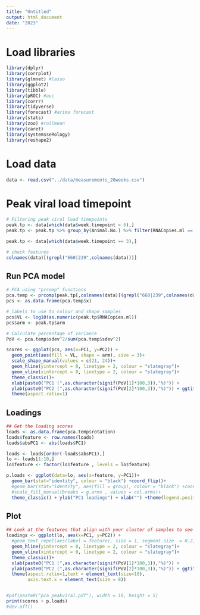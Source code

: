 ```yaml
---
title: "Untitled"
output: html_document
date: "2023"
---
```


# Load libraries
```r
library(dplyr)
library(corrplot)
library(glmnet) #lasso
library(ggplot2)
library(tibble)
library(pROC) #auc
library(corrr)
library(tidyverse)
library(forecast) #arima forecast
library(stats)
library(zoo) #rollmean
library(caret)
library(systemsseRology)
library(reshape2)
```

# Load data
```r
data <- read.csv("../data/measurements_20weeks.csv")
```

# Peak viral load timepoint
```r
# Filtering peak viral load timepoints
peak.tp <- data[which(data$week.timepoint < 6),]
peak.tp <- peak.tp %>% group_by(Animal.No.) %>% filter(RNACopies.ml == max(RNACopies.ml))

peak.tp <- data[which(data$week.timepoint == 3),]
```

```r
# check features 
colnames(data)[(grepl("660|239",colnames(data)))]
```

## Run PCA model
```r
# PCA using "prcomp" functions
pca.temp <- prcomp(peak.tp[,colnames(data)[(grepl("660|239",colnames(data)))]] , scale = TRUE, center = TRUE)
pcs <- as.data.frame(pca.temp$x)

# labels to use to colour and shape samples 
pcs$VL <- log10(as.numeric(peak.tp$RNACopies.ml))
pcs$arm <- peak.tp$arm

# Calculate percentage of variance
PoV <- pca.temp$sdev^2/sum(pca.temp$sdev^2)

scores <- ggplot(pcs, aes(x=PC1, y=PC2)) +
  geom_point(aes(fill = VL, shape = arm), size = 3)+
  scale_shape_manual(values = c(21, 24))+
  geom_hline(yintercept = 0, linetype = 2, colour = "slategray")+
  geom_vline(xintercept = 0, linetype = 2, colour = "slategray")+
  theme_classic()+
  xlab(paste0("PC1 (",as.character(signif(PoV[1]*100,3)),"%)")) +
  ylab(paste0("PC2 (",as.character(signif(PoV[2]*100,3)),"%)")) + ggtitle(" ")+
  theme(aspect.ratio=1)
```

## Loadings
```r
## Get the loading scores
loads <- as.data.frame(pca.temp$rotation)
loads$feature <- row.names(loads)
loads$absPC1 <- abs(loads$PC1)

loads <- loads[order(-loads$absPC1),]
lo <- loads[1:10,]
lo$feature <- factor(lo$feature , levels = lo$feature)

p.loads <- ggplot(data=lo, aes(x=feature, y=PC1))+
  geom_bar(stat="identity", colour = "black") +coord_flip()+
  #geom_bar(stat="identity", aes(fill = group), colour = "black") +coord_flip()+
  #scale_fill_manual(breaks = g.arms , values = col.arms)+
  theme_classic() + ylab("PC1 loadings") + xlab("") +theme(legend.position = "none")
```

## Plot
```r
## Look at the features that align with your cluster of samples to see that these drive the separation
loadings <- ggplot(lo, aes(x=PC1, y=PC2)) + 
  #geom_text_repel(aes(label = feature), size = 1, segment.size  = 0.2, max.overlaps = Inf) +
  geom_hline(yintercept = 0, linetype = 2, colour = "slategray")+
  geom_vline(xintercept = 0, linetype = 2, colour = "slategray")+
  theme_classic()+
  xlab(paste0("PC1 (",as.character(signif(PoV[1]*100,3)),"%)")) +
  ylab(paste0("PC2 (",as.character(signif(PoV[2]*100,3)),"%)")) + ggtitle(" ")+
  theme(aspect.ratio=1,text = element_text(size=10),
        axis.text.x = element_text(size = 8))


#pdf(paste0("pca_peakviral.pdf"), width = 10, height = 5)
print(scores + p.loads)
#dev.off()
```

